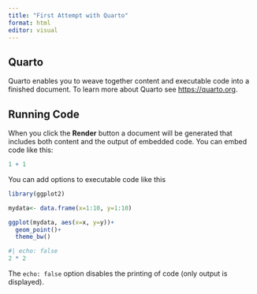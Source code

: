```yaml
---
title: "First Attempt with Quarto"
format: html
editor: visual
---
```


## Quarto


Quarto enables you to weave together content and executable code into a finished document. To learn more about Quarto see <https://quarto.org>.

## Running Code

When you click the **Render** button a document will be generated that includes both content and the output of embedded code. You can embed code like this:

```r
1 + 1
```

You can add options to executable code like this

```r
library(ggplot2)

mydata<- data.frame(x=1:10, y=1:10)

ggplot(mydata, aes(x=x, y=y))+
  geom_point()+
  theme_bw()
```


```r
#| echo: false
2 * 2
```

The `echo: false` option disables the printing of code (only output is displayed).

